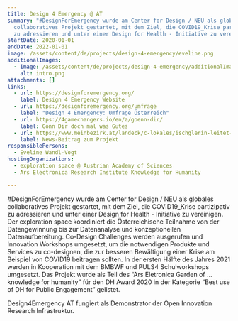 ```yaml
---
title: Design 4 Emergency @ AT
summary: "#DesignForEmergency wurde am Center for Design / NEU als globales
  collaboratives Projekt gestartet, mit dem Ziel, die COVID19_Krise partizipativ
  zu adressieren und unter einer Design for Health - Initiative zu vereinigen."
startDate: 2020-01-01
endDate: 2022-01-01
image: /assets/content/de/projects/design-4-emergency/eveline.png
additionalImages:
  - image: /assets/content/de/projects/design-4-emergency/additionalImages/intro.png
    alt: intro.png
attachments: []
links:
  - url: https://designforemergency.org/
    label: Design 4 Emergency Website
  - url: https://designforemergency.org/umfrage
    label: "Design 4 Emergency: Umfrage Österreich"
  - url: https://4gamechangers.io/en/a/goenn-dir/
    label: Gönn Dir doch mal was Gutes
  - url: https://www.meinbezirk.at/landeck/c-lokales/ischglerin-leitet-oesterreich-teilnahme-an-internationalem-corona-forschungsprojekt_a4400145
    label: News-Beitrag zum Projekt
responsiblePersons:
  - Eveline Wandl-Vogt
hostingOrganizations:
  - exploration space @ Austrian Academy of Sciences
  - Ars Electronica Research Institute Knowledge for Humanity

---
```

#DesignForEmergency wurde am Center for Design / NEU als globales collaboratives Projekt gestartet, mit dem Ziel, die COVID19\_Krise partizipativ zu adressieren und unter einer Design for Health - Initiative zu vereinigen. Der exploration space koordiniert die Österreichische Teilnahme von der Datengewinnung bis zur Datenanalyse und konzeptionellen Datenaufbereitung. Co-Design Challenges werden ausgerufen und Innovation Workshops umgesetzt, um die notwendigen Produkte und Services zu co-designen, die zur besseren Bewältigung einer Krise am Beispiel von COVID19 beitragen sollten. In der ersten Hälfte des Jahres 2021 werden in Kooperation mit dem BMBWF und PULS4 Schulworkshops umgesetzt. Das Projekt wurde als Teil des “Ars Eletronica Garden of ... knowledge for humanity” für den DH Award 2020 in der Kategorie “Best use of DH for Public Engagement” gelistet.

Design4Emergency AT fungiert als Demonstrator der Open Innovation Research Infrastruktur.